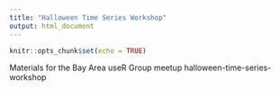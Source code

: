 ```yaml
---
title: "Halloween Time Series Workshop"
output: html_document
---
```


```r
knitr::opts_chunk$set(echo = TRUE)
```

<!-- badges: start -->
<!-- badges: end -->

Materials for the Bay Area useR Group meetup halloween-time-series-workshop